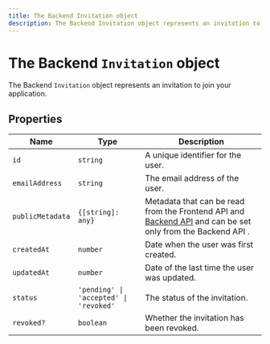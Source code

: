```yaml
---
title: The Backend Invitation object
description: The Backend Invitation object represents an invitation to join your application.
---
```


# The Backend `Invitation` object

The Backend `Invitation` object represents an invitation to join your application.

## Properties

| Name | Type | Description |
| --- | --- | --- |
| `id` | `string` | A unique identifier for the user. |
| `emailAddress` | `string` | The email address of the user. |
| `publicMetadata` | `{[string]: any}` | Metadata that can be read from the Frontend API and [Backend API](https://clerk.com/docs/reference/backend-api) and can be set only from the Backend API . |
| `createdAt` | `number` | Date when the user was first created. |
| `updatedAt` | `number` | Date of the last time the user was updated. |
| `status` | `'pending' \| 'accepted' \| 'revoked'` | The status of the invitation. |
| `revoked?` | `boolean` | Whether the invitation has been revoked. |


[web3-ref]: /docs/references/javascript/web3-wallet/web3-wallet
[exacc-ref]: /docs/references/javascript/external-account
[email-ref]: /docs/references/javascript/email-address
[phone-ref]: /docs/references/javascript/phone-number
